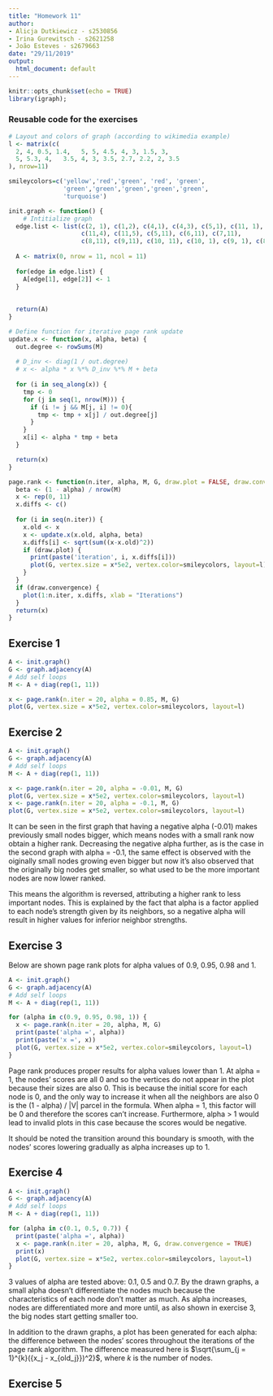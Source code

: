 ```yaml
---
title: "Homework 11"
author:
- Alicja Dutkiewicz - s2530856
- Irina Gurewitsch - s2621258
- João Esteves - s2679663
date: "29/11/2019"
output:
  html_document: default
---
```


```r
knitr::opts_chunk$set(echo = TRUE)
library(igraph);
```

### Reusable code for the exercises

```r
# Layout and colors of graph (according to wikimedia example)
l <- matrix(c(
  2, 4, 0.5, 1.4,   5, 5, 4.5, 4, 3, 1.5, 3,
  5, 5.3, 4,   3.5, 4, 3, 3.5, 2.7, 2.2, 2, 3.5
), nrow=11)

smileycolors=c('yellow','red','green', 'red', 'green', 
               'green','green','green','green','green', 
               'turquoise')

init.graph <- function() {
    # Intitialize graph
  edge.list <- list(c(2, 1), c(1,2), c(4,1), c(4,3), c(5,1), c(11, 1),
                    c(11,4), c(11,5), c(5,11), c(6,11), c(7,11), 
                    c(8,11), c(9,11), c(10, 11), c(10, 1), c(9, 1), c(8,1))
  
  A <- matrix(0, nrow = 11, ncol = 11)
  
  for(edge in edge.list) {
    A[edge[1], edge[2]] <- 1
  }
  
  
  return(A)
}

# Define function for iterative page rank update
update.x <- function(x, alpha, beta) {
  out.degree <- rowSums(M)
  
  # D_inv <- diag(1 / out.degree)
  # x <- alpha * x %*% D_inv %*% M + beta
  
  for (i in seq_along(x)) {
    tmp <- 0
    for (j in seq(1, nrow(M))) {
      if (i != j && M[j, i] != 0){
        tmp <- tmp + x[j] / out.degree[j]
      }
    }
    x[i] <- alpha * tmp + beta
  }

  return(x)
}

page.rank <- function(n.iter, alpha, M, G, draw.plot = FALSE, draw.convergence = FALSE) {
  beta <- (1 - alpha) / nrow(M)
  x <- rep(0, 11)
  x.diffs <- c()
  
  for (i in seq(n.iter)) {
    x.old <- x
    x <- update.x(x.old, alpha, beta)
    x.diffs[i] <- sqrt(sum((x-x.old)^2))
    if (draw.plot) {
      print(paste('iteration', i, x.diffs[i]))
      plot(G, vertex.size = x*5e2, vertex.color=smileycolors, layout=l)
    }
  }
  if (draw.convergence) {
    plot(1:n.iter, x.diffs, xlab = "Iterations")
  }
  return(x)
}
```

## Exercise 1

```r
A <- init.graph()
G <- graph.adjacency(A)
# Add self loops
M <- A + diag(rep(1, 11))

x <- page.rank(n.iter = 20, alpha = 0.85, M, G)
plot(G, vertex.size = x*5e2, vertex.color=smileycolors, layout=l)
```

## Exercise 2

```r
A <- init.graph()
G <- graph.adjacency(A)
# Add self loops
M <- A + diag(rep(1, 11))

x <- page.rank(n.iter = 20, alpha = -0.01, M, G)
plot(G, vertex.size = x*5e2, vertex.color=smileycolors, layout=l)
x <- page.rank(n.iter = 20, alpha = -0.1, M, G)
plot(G, vertex.size = x*5e2, vertex.color=smileycolors, layout=l)
```

It can be seen in the first graph that having a negative alpha (-0.01) makes previously small nodes bigger, which means nodes with a small rank now obtain a higher rank. Decreasing the negative alpha further, as is the case in the second graph with alpha = -0.1, the same effect is observed with the oiginally small nodes growing even bigger but now it's also observed that the originally big nodes get smaller, so what used to be the more important nodes are now lower ranked.

This means the algorithm is reversed, attributing a higher rank to less important nodes. This is explained by the fact that alpha is a factor applied to each node's strength given by its neighbors, so a negative alpha will result in higher values for inferior neighbor strengths.

## Exercise 3

Below are shown page rank plots for alpha values of 0.9, 0.95, 0.98 and 1.

```r
A <- init.graph()
G <- graph.adjacency(A)
# Add self loops
M <- A + diag(rep(1, 11))

for (alpha in c(0.9, 0.95, 0.98, 1)) {
  x <- page.rank(n.iter = 20, alpha, M, G)
  print(paste('alpha =', alpha))
  print(paste('x =', x))
  plot(G, vertex.size = x*5e2, vertex.color=smileycolors, layout=l)
}
```

Page rank produces proper results for alpha values lower than 1. At alpha = 1, the nodes' scores are all 0 and so the vertices do not appear in the plot because their sizes are also 0. This is because the initial score for each node is 0, and the only way to increase it when all the neighbors are also 0 is the (1 - alpha) / |V| parcel in the formula. When alpha = 1, this factor will be 0 and therefore the scores can't increase. Furthermore, alpha > 1 would lead to invalid plots in this case because the scores would be negative.

It should be noted the transition around this boundary is smooth, with the nodes' scores lowering gradually as alpha increases up to 1.

## Exercise 4

```r
A <- init.graph()
G <- graph.adjacency(A)
# Add self loops
M <- A + diag(rep(1, 11))

for (alpha in c(0.1, 0.5, 0.7)) {
  print(paste('alpha =', alpha))
  x <- page.rank(n.iter = 20, alpha, M, G, draw.convergence = TRUE)
  print(x)
  plot(G, vertex.size = x*5e2, vertex.color=smileycolors, layout=l)
}
```

3 values of alpha are tested above: 0.1, 0.5 and 0.7. By the drawn graphs, a small alpha doesn't differentiate the nodes much because the characteristics of each node don't matter as much. As alpha increases, nodes are differentiated more and more until, as also shown in exercise 3, the big nodes start getting smaller too.

In addition to the drawn graphs, a plot has been generated for each alpha: the difference between the nodes' scores throughout the iterations of the page rank algorithm. The difference measured here is $\sqrt{\sum_{j = 1}^{k}({x_j - x_{old_j}})^2}$, where *k* is the number of nodes.

## Exercise 5
